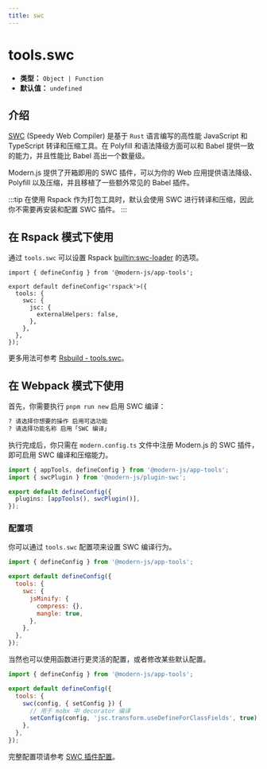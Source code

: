 ```yaml
---
title: swc
---
```


# tools.swc

- **类型：** `Object | Function`
- **默认值：** `undefined`

## 介绍

[SWC](https://swc.rs/) (Speedy Web Compiler) 是基于 `Rust` 语言编写的高性能 JavaScript 和 TypeScript 转译和压缩工具。在 Polyfill 和语法降级方面可以和 Babel 提供一致的能力，并且性能比 Babel 高出一个数量级。

Modern.js 提供了开箱即用的 SWC 插件，可以为你的 Web 应用提供语法降级、Polyfill 以及压缩，并且移植了一些额外常见的 Babel 插件。

:::tip
在使用 Rspack 作为打包工具时，默认会使用 SWC 进行转译和压缩，因此你不需要再安装和配置 SWC 插件。
:::

## 在 Rspack 模式下使用

通过 `tools.swc` 可以设置 Rspack [builtin:swc-loader](https://www.rspack.dev/guide/builtin-swc-loader) 的选项。

```
import { defineConfig } from '@modern-js/app-tools';

export default defineConfig<'rspack'>({
  tools: {
    swc: {
      jsc: {
        externalHelpers: false,
      },
    },
  },
});
```

更多用法可参考 [Rsbuild - tools.swc](https://rsbuild.dev/zh/config/tools/swc)。

## 在 Webpack 模式下使用

首先，你需要执行 `pnpm run new` 启用 SWC 编译：

```bash
? 请选择你想要的操作 启用可选功能
? 请选择功能名称 启用「SWC 编译」
```

执行完成后，你只需在 `modern.config.ts` 文件中注册 Modern.js 的 SWC 插件，即可启用 SWC 编译和压缩能力。

```ts title="modern.config.ts"
import { appTools, defineConfig } from '@modern-js/app-tools';
import { swcPlugin } from '@modern-js/plugin-swc';

export default defineConfig({
  plugins: [appTools(), swcPlugin()],
});
```

### 配置项

你可以通过 `tools.swc` 配置项来设置 SWC 编译行为。

```js title="modern.config.ts"
import { defineConfig } from '@modern-js/app-tools';

export default defineConfig({
  tools: {
    swc: {
      jsMinify: {
        compress: {},
        mangle: true,
      },
    },
  },
});
```

当然也可以使用函数进行更灵活的配置，或者修改某些默认配置。

```js title="modern.config.ts"
import { defineConfig } from '@modern-js/app-tools';

export default defineConfig({
  tools: {
    swc(config, { setConfig }) {
      // 用于 mobx 中 decorator 编译
      setConfig(config, 'jsc.transform.useDefineForClassFields', true);
    },
  },
});
```

完整配置项请参考 [SWC 插件配置](/guides/rsbuild-plugins/plugin-swc.html#配置)。
